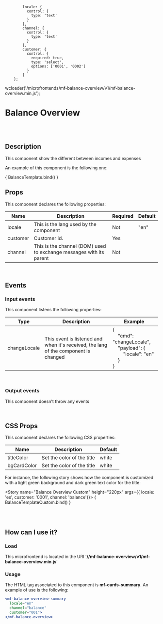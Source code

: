 
            locale: {
              control: {
                type: 'text'
              }
            },
            channel: {
              control: {
                type: 'text'
              }
            },
            customer: {
              control: {
                required: true,
                type: 'select',
                options: ['0001', '0002']
              }
            }
        };

<Meta title="Microfrontends/Balance Overview"
        component="mf-balance-overview"
        argTypes={ComponentArgTypes} />

wcloader('/microfrontends/mf-balance-overview/v1/mf-balance-overview.min.js');



# Balance Overview

<br />
<br />

## Description

This component show the different between incomes and expenses

An example of this component is the following one:

<Canvas>
    <Story name="Balance Overview" height="220px" args={{ locale: 'es', customer: '0001', channel: 'balance'}}>
      { BalanceTemplate.bind() }
    </Story>
</Canvas>

<br />

## Props
This component declares the following properties:

| Name    | Description                                                  | Required | Default |
| ------- | ------------------------------------------------------------ | -------- | ------- |
| locale  | This is the lang used by the component                       | Not      | "en"    |
| customer| Customer id.                                                 | Yes      |         |
| channel | This is the channel (DOM) used to exchange messages with its parent | Not      |         |

<br />

## Events

### Input events
This component listens the following properties:

| Type         | Description                                                  | Example |
| ------------ | ------------------------------------------------------------ | ------- |
| changeLocale | This event is listened and when it's received, the lang of the component is changed | {<br />&nbsp; &nbsp; "cmd": "changeLocale",<br /> &nbsp; &nbsp; "payload": { <br /> &nbsp; &nbsp; &nbsp; &nbsp;  "locale": "en"<br />&nbsp; &nbsp; }<br />}     |

<br />

### Output events

This component doesn't throw any events

<br />

## CSS Props
This component declares the following CSS properties:

| Name         | Description                                                  | Default |
| ------------ | ------------------------------------------------------------ | --------|
| titleColor   | Set the color of the title                                   | white   |
| bgCardColor  | Set the color of the title                                   | white   |

For instance, the following story shows how the component is customized with a light green background and dark green text color for the title:

<Story name="Balance Overview Custom" height="220px" args={{ locale: 'es', customer: '0001', channel: 'balance'}}>
  { BalanceTemplateCustom.bind() }
</Story>

<br />
<br />

## How can I use it?

### Load

This microfrontend is located in the URI '**//mf-balance-overview/v1/mf-balance-overview.min.js**'

### Usage

The HTML tag associated to this component is **mf-cards-summary**. An example of use is the following:

```jsx
<mf-balance-overview-summary
  locale="en"
  channel="balance"
  customer="001">
</mf-balance-overview>
```
